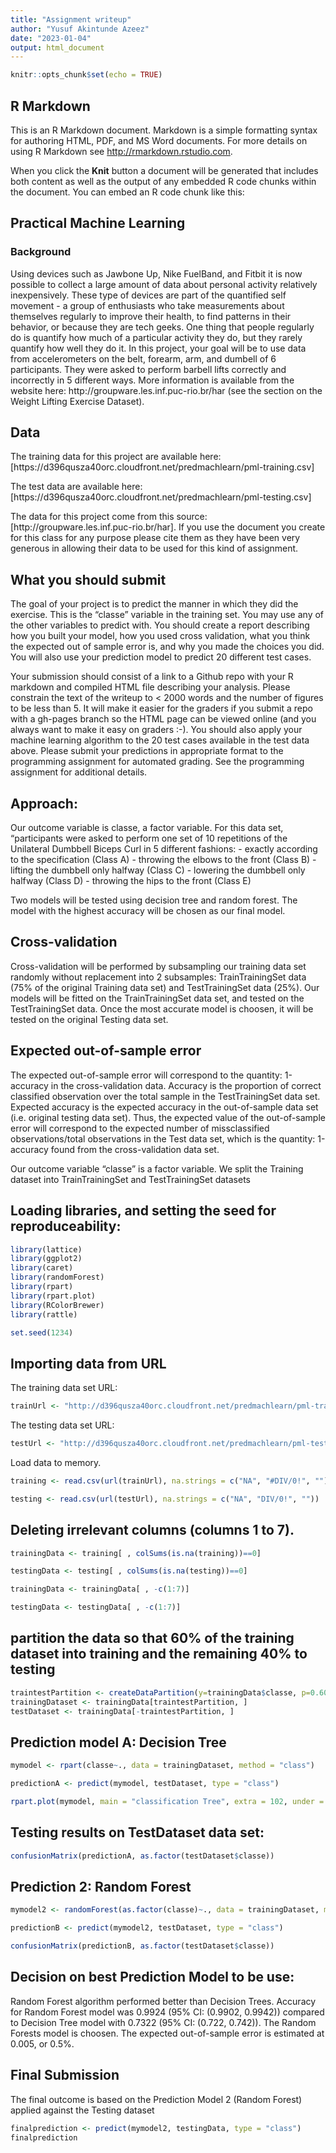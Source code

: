 ```yaml
---
title: "Assignment writeup"
author: "Yusuf Akintunde Azeez"
date: "2023-01-04"
output: html_document
---
```


```r
knitr::opts_chunk$set(echo = TRUE)
```

## R Markdown

This is an R Markdown document. Markdown is a simple formatting syntax for authoring HTML, PDF, and MS Word documents. For more details on using R Markdown see <http://rmarkdown.rstudio.com>.

When you click the **Knit** button a document will be generated that includes both content as well as the output of any embedded R code chunks within the document. You can embed an R code chunk like this:



## Practical Machine Learning
### Background
Using devices such as Jawbone Up, Nike FuelBand, and Fitbit it is now possible to collect a large amount of data about personal activity relatively inexpensively. These type of devices are part of the quantified self movement - a group of enthusiasts who take measurements about themselves regularly to improve their health, to find patterns in their behavior, or because they are tech geeks. One thing that people regularly do is quantify how much of a particular activity they do, but they rarely quantify how well they do it. In this project, your goal will be to use data from accelerometers on the belt, forearm, arm, and dumbell of 6 participants. They were asked to perform barbell lifts correctly and incorrectly in 5 different ways. More information is available from the website here: http://groupware.les.inf.puc-rio.br/har (see the section on the Weight Lifting Exercise Dataset).

## Data
The training data for this project are available here: [https://d396qusza40orc.cloudfront.net/predmachlearn/pml-training.csv]

The test data are available here: [https://d396qusza40orc.cloudfront.net/predmachlearn/pml-testing.csv]

The data for this project come from this source: [http://groupware.les.inf.puc-rio.br/har]. If you use the document you create for this class for any purpose please cite them as they have been very generous in allowing their data to be used for this kind of assignment.


## What you should submit
The goal of your project is to predict the manner in which they did the exercise. This is the “classe” variable in the training set. You may use any of the other variables to predict with. You should create a report describing how you built your model, how you used cross validation, what you think the expected out of sample error is, and why you made the choices you did. You will also use your prediction model to predict 20 different test cases.

Your submission should consist of a link to a Github repo with your R markdown and compiled HTML file describing your analysis. Please constrain the text of the writeup to < 2000 words and the number of figures to be less than 5. It will make it easier for the graders if you submit a repo with a gh-pages branch so the HTML page can be viewed online (and you always want to make it easy on graders :-). You should also apply your machine learning algorithm to the 20 test cases available in the test data above. Please submit your predictions in appropriate format to the programming assignment for automated grading. See the programming assignment for additional details.

## Approach:
Our outcome variable is classe, a factor variable. For this data set, “participants were asked to perform one set of 10 repetitions of the Unilateral Dumbbell Biceps Curl in 5 different fashions: - exactly according to the specification (Class A) - throwing the elbows to the front (Class B) - lifting the dumbbell only halfway (Class C) - lowering the dumbbell only halfway (Class D) - throwing the hips to the front (Class E)

Two models will be tested using decision tree and random forest. The model with the highest accuracy will be chosen as our final model.

## Cross-validation
Cross-validation will be performed by subsampling our training data set randomly without replacement into 2 subsamples: TrainTrainingSet data (75% of the original Training data set) and TestTrainingSet data (25%). Our models will be fitted on the TrainTrainingSet data set, and tested on the TestTrainingSet data. Once the most accurate model is choosen, it will be tested on the original Testing data set.

## Expected out-of-sample error
The expected out-of-sample error will correspond to the quantity: 1-accuracy in the cross-validation data. Accuracy is the proportion of correct classified observation over the total sample in the TestTrainingSet data set. Expected accuracy is the expected accuracy in the out-of-sample data set (i.e. original testing data set). Thus, the expected value of the out-of-sample error will correspond to the expected number of missclassified observations/total observations in the Test data set, which is the quantity: 1-accuracy found from the cross-validation data set.

Our outcome variable “classe” is a factor variable. We split the Training dataset into TrainTrainingSet and TestTrainingSet datasets

## Loading libraries, and setting the seed for reproduceability:

```r
library(lattice)
library(ggplot2)
library(caret)
library(randomForest)
library(rpart)
library(rpart.plot)
library(RColorBrewer)
library(rattle)
```

```r
set.seed(1234)
```

## Importing data from URL
The training data set URL:

```r
trainUrl <- "http://d396qusza40orc.cloudfront.net/predmachlearn/pml-training.csv"
```

The testing data set URL:
```r
testUrl <- "http://d396qusza40orc.cloudfront.net/predmachlearn/pml-testing.csv"
```

Load data to memory.
```r
training <- read.csv(url(trainUrl), na.strings = c("NA", "#DIV/0!", ""))
```

```r
testing <- read.csv(url(testUrl), na.strings = c("NA", "DIV/0!", ""))
```

## Deleting irrelevant columns (columns 1 to 7). 

```r
trainingData <- training[ , colSums(is.na(training))==0]
```

```r
testingData <- testing[ , colSums(is.na(testing))==0]
```

```r
trainingData <- trainingData[ , -c(1:7)]
```

```r
testingData <- testingData[ , -c(1:7)]
```

## partition the data so that 60% of the training dataset into training and the remaining 40% to testing

```r
traintestPartition <- createDataPartition(y=trainingData$classe, p=0.60, list = FALSE)
trainingDataset <- trainingData[traintestPartition, ]
testDataset <- trainingData[-traintestPartition, ]

```

## Prediction model A: Decision Tree

```r
mymodel <- rpart(classe~., data = trainingDataset, method = "class")

predictionA <- predict(mymodel, testDataset, type = "class")

rpart.plot(mymodel, main = "classification Tree", extra = 102, under = TRUE, faclen = 0)
```

## Testing results on TestDataset data set:

```r
confusionMatrix(predictionA, as.factor(testDataset$classe))
```

## Prediction 2: Random Forest

```r
mymodel2 <- randomForest(as.factor(classe)~., data = trainingDataset, method = "class")

predictionB <- predict(mymodel2, testDataset, type = "class")
```

```r
confusionMatrix(predictionB, as.factor(testDataset$classe))
```

## Decision on best Prediction Model to be use:
Random Forest algorithm performed better than Decision Trees. Accuracy for Random Forest model was 0.9924 (95% CI: (0.9902, 0.9942)) compared to Decision Tree model with 0.7322 (95% CI: (0.722, 0.742)). The Random Forests model is choosen. The expected out-of-sample error is estimated at 0.005, or 0.5%.

## Final Submission
The final outcome is based on the Prediction Model 2 (Random Forest) applied against the Testing dataset

```r
finalprediction <- predict(mymodel2, testingData, type = "class")
finalprediction
```
